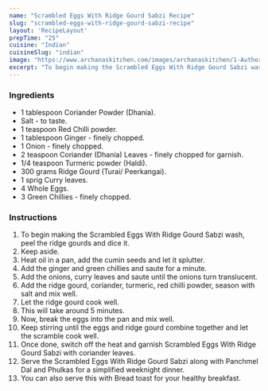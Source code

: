 ---
name: "Scrambled Eggs With Ridge Gourd Sabzi Recipe"
slug: "scrambled-eggs-with-ridge-gourd-sabzi-recipe"
layout: 'RecipeLayout'
prepTime: "25"
cuisine: "Indian"
cuisineSlug: "indian"
image: "https://www.archanaskitchen.com/images/archanaskitchen/1-Author/nithya.anantham/Scrambled_Eggs_With_Ridge_Gourd_Sabzi.jpg"
excerpt: "To begin making the Scrambled Eggs With Ridge Gourd Sabzi wash, peel the ridge gourds and dice it"
---

### Ingredients

- 1 tablespoon Coriander Powder (Dhania).
- Salt - to taste.
- 1 teaspoon Red Chilli powder.
- 1 tablespoon Ginger - finely chopped.
- 1 Onion - finely chopped.
- 2 teaspoon Coriander (Dhania) Leaves - finely chopped for garnish.
- 1/4 teaspoon Turmeric powder (Haldi).
- 300 grams Ridge Gourd (Turai/ Peerkangai).
- 1 sprig Curry leaves.
- 4 Whole Eggs.
- 3 Green Chillies - finely chopped.

### Instructions

1. To begin making the Scrambled Eggs With Ridge Gourd Sabzi wash, peel the ridge gourds and dice it.
1. Keep aside.
1. Heat oil in a pan, add the cumin seeds and let it splutter.
1. Add the ginger and green chillies and saute for a minute.
1. Add the onions, curry leaves and saute until the onions turn translucent.
1. Add the ridge gourd, coriander, turmeric, red chilli powder, season with salt and mix well.
1. Let the ridge gourd cook well.
1. This will take around 5 minutes.
1. Now, break the eggs into the pan and mix well.
1. Keep stirring until the eggs and ridge gourd combine together and let the scramble cook well.
1. Once done, switch off the heat and garnish Scrambled Eggs With Ridge Gourd Sabzi with coriander leaves.
1. Serve the Scrambled Eggs With Ridge Gourd Sabzi along with Panchmel Dal and Phulkas for a simplified weeknight dinner.
1. You can also serve this with Bread toast for your healthy breakfast.
